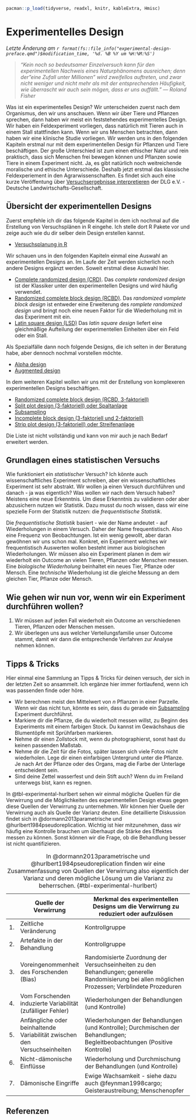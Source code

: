```r
pacman::p_load(tidyverse, readxl, knitr, kableExtra, Hmisc)
```

# Experimentelles Design

*Letzte Änderung am `r format(fs::file_info("experimental-design-preface.qmd")$modification_time, '%d. %B %Y um %H:%M:%S')`*

> *"Kein noch so bedeutsamer Einzelversuch kann für den experimentellen Nachweis eines Naturphänomens ausreichen; denn der"eine Zufall unter Millionen" wird zweifellos auftreten, und zwar nicht weniger und nicht mehr als mit der entsprechenden Häufigkeit, wie überrascht wir auch sein mögen, dass er uns auffällt." --- Roland Fisher*

Was ist ein experimentelles Design? Wir unterscheiden zuerst nach dem Organismus, den wir uns anschauen. Wenn wir über Tiere und Pflanzen sprechen, dann haben wir meist ein feststehendes experimentelles Design. Wir haben ein Feldexperiment vorliegen, dass natürlich mit Tieren auch in einem Stall stattfinden kann. Wenn wir uns Menschen betrachten, dann haben wir eine klinische Studie vorliegen. Wir werden uns in den folgenden Kapiteln erstmal nur mit dem experimentellen Design für Pflanzen und Tiere beschäftigen. Der große Unterschied ist zum einen ethischer Natur und rein praktisch, dass sich Menschen frei bewegen können und Pflanzen sowie Tiere in einem Experiment nicht. Ja, es gibt natürlich noch weitreichende moralische und ethische Unterschiede. Deshalb jetzt erstmal das klassische Feldexperiement in den Agrarwissenschaften. Es findet sich auch eine kurze Veröffentung über [Versuchsergebnisse interpretieren](https://www.dlg.org/de/landwirtschaft/themen/pflanzenbau/pflanzenernaehrung/dlg-kompakt-3-2021) der DLG e.V. - Deutsche Landwirtschafts-Gesellschaft.

## Übersicht der experimentellen Designs

Zuerst empfehle ich dir das folgende Kapitel in dem ich nochmal auf die Erstellung von Versuchsplänen in R eingehe. Ich stelle dort R Pakete vor und zeige auch wie du dir selber dein Design erstellen kannst.

-   [Versuchsplanung in R](#sec-experimental-design-r)

Wir schauen uns in den folgenden Kapiteln einmal eine Auswahl an experimentellen Designs an. Im Laufe der Zeit werden sicherlich noch andere Designs ergänzt werden. Soweit erstmal diese Auswahl hier.

-   [Complete randomized design (CRD)](#sec-crd). Das *complete randomized design* ist der Klassiker unter den experimentellen Designs und wird häufig verwendet.
-   [Randomized complete block design (RCBD)](#sec-rcbd). Das *randomized vomplete block design* ist entweder eine Erweiterung des *romplete randomized design* und bringt noch eine neuen Faktor für die Wiederholung mit in das Experiment mit ein.
-   [Latin square design (LSD)](#sec-lsd) Das *latin square design* liefert eine gleichmäßige Aufteilung der experimentellen Einheiten über ein Feld oder ein Stall.

Als Spezialfälle dann noch folgende Designs, die ich selten in der Beratung habe, aber dennoch nochmal vorstellen möchte.

-   [Alpha design](#sec-alpha)
-   [Augmented design](#sec-augment)

In dem weiteren Kapitel wollen wir uns mit der Erstellung von komplexeren experimentellen Designs beschäftigen.

-   [Randomized complete block design (RCBD, 3-faktoriell)](#sec-rcbd-3fac)
-   [Split plot design (3-faktoriell) oder Spaltanlage](#sec-split)
-   [Subsampling](#sec-subsampling)
-   [Incomplete block design (3-faktoriell und 2-faktoriell)](#sec-incomplete)
-   [Strip plot design (3-faktoriell) oder Streifenanlage](#sec-strip-plot)

Die Liste ist nicht vollständig und kann von mir auch je nach Bedarf erweitert werden.

## Grundlagen eines statistischen Versuchs

Wie funktioniert ein *statistischer* Versuch? Ich könnte auch wissenschaftliches Experiment schreiben, aber ein wissenschaftliches Experiment ist sehr abstrakt. Wir wollen ja einen Versuch durchführen und danach - ja was eigentlich? Was wollen wir nach dem Versuch haben? Meistens eine neue Erkenntnis. Um diese Erkenntnis zu validieren oder aber abzusichern nutzen wir Statistik. Dazu musst du noch wissen, dass wir eine spezielle Form der Statistik nutzen: die *frequentistische Statistik*.

Die *frequentistische Statistik* basiert - wie der Name andeutet - auf Wiederholungen in einem Versuch. Daher der Name frequentistisch. Also eine Frequenz von Beobachtungen. Ist ein wenig gewollt, aber daran gewöhnen wir uns schon mal. Konkret, ein Experiment welches wir frequentistisch Auswerten wollen besteht immer aus biologischen Wiederholungen. Wir müssen also ein Experiment planen in dem wir wiederholt ein Outcome an vielen Tieren, Pflanzen oder Menschen messen. Eine *biologische Wiederholung* beinhaltet ein neues Tier, Pflanze oder Mensch. Eine *technische* Wiederholung ist die gleiche Messung an dem gleichen Tier, Pflanze oder Mensch.

::: callout-note
## Wie gehen wir nun vor, wenn wir ein Experiment durchführen wollen?

1)  Wir müssen auf jeden Fall wiederholt ein Outcome an verschiedenen Tieren, Pflanzen oder Menschen messen.
2)  Wir überlegen uns aus welcher Verteilungsfamilie unser Outcome stammt, damit wir dann die entsprechende Verfahren zur Analyse nehmen können.
:::

## Tipps & Tricks

Hier einmal eine Sammlung an Tipps & Tricks für deinen versuch, der sich in der letzten Zeit so ansammelt. Ich ergänze hier immer fortlaufend, wenn ich was passenden finde oder höre.

-   Wir berechnen meist den Mittelwert von $n$ Pflanzen in einer Parzelle. Wenn wir das nicht tun, könnte es sein, dass du gerade ein [Subsampling](#sec-subsampling) Experiment durchführst.
-   Markiere dir die Pflanze, die du wiederholt messen willst, zu Beginn des Experiments mit einem farbigen Stock. Du kannst im Gewächshaus die Blumentöpfe mit Sprühfarben markieren.
-   Nehme dir einen Zollstock mit, wenn du photographierst, sonst hast du keinen passenden Maßstab.
-   Nehme dir die Zeit für die Fotos, später lassen sich viele Fotos nicht wiederholen. Lege dir einen einfarbigen Untergrund unter die Pflanze. Je nach Art der Pflanze oder des Organs, mag die Farbe der Unterlage entscheident sein.
-   Sind deine Zettel wasserfest und dein Stift auch? Wenn du im Freiland unterwegs bist, kann es regnen.

In @tbl-experimental-hurlbert sehen wir einmal mögliche Quellen für die Verwirrung und die Möglichkeiten des experimentellen Design etwas gegen diese Quellen der Verwirrung zu unternehmen. Wir können hier Quelle der Verwirrung auch als Quelle der Varianz deuten. Eine detaillierte Diskussion findet sich in @dormann2013parametrische und @hurlbert1984pseudoreplication. Wichtig ist hier mitzunehmen, dass wir häufig eine Kontrolle brauchen um überhaupt die Stärke des Effektes messen zu können. Sonst können wir die Frage, ob die Behandlung besser ist nicht quantifizieren.

|     | Quelle der Verwirrung                                                     | Merkmal des experimentellen Designs um die Verwirrung zu reduziert oder aufzulösen                                                                |
|-----|---------------------------------------------------------------------------|---------------------------------------------------------------------------------------------------------------------------------------------------|
| 1\. | Zeitliche Veränderung                                                     | Kontrollgruppe                                                                                                                                    |
| 2\. | Artefakte in der Behandlung                                               | Kontrollgruppe                                                                                                                                    |
| 3\. | Voreingenommenheit des Forschenden (Bias)                                 | Randomisierte Zuordnung der Versuchseinheiten zu den Behandlungen; generelle Randomisierung bei allen möglichen Prozessen; Verblindete Prozeduren |
| 4\. | Vom Forschenden induzierte Variabilität (zufälliger Fehler)               | Wiederholungen der Behandlungen (und Kontrolle)                                                                                                   |
| 5\. | Anfängliche oder beinhaltende Variabilität zwischen den Versuchseinheiten | Wiederholungen der Behandlungen (und Kontrolle); Durchmischen der Behandlungen; Begleitbeobachtungen (Positive Kontrolle)                         |
| 6\. | Nicht-dämonische Einflüsse                                                | Wiederholung und Durchmischung der Behandlungen (und Kontrolle)                                                                                   |
| 7\. | Dämonische Eingriffe                                                      | Ewige Wachsamkeit - siehe dazu auch @feynman1998cargo; Geisteraustreibung; Menschenopfer                                                          |

: In @dormann2013parametrische und @hurlbert1984pseudoreplication finden wir eine Zusammenfassung von Quellen der Verwirrung also eigentlich der Varianz und deren mögliche Lösung um die Varianz zu beherrschen. {#tbl-experimental-hurlbert}

## Referenzen {.unnumbered}
